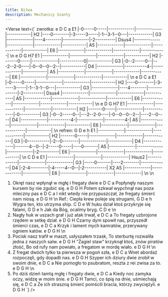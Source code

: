 ```yaml
---
title: Bitwa
description: Mechanicy Szanty
---
```



<Verse
  text={`
zwrotka:
            e             D             C             a
E1    |-0-----0-----|-------------|-------------|------------|
H2    |----0--------|-3-----3-----|-1--3-1--0---|------------|
G3    |-------------|----4--------|-------------|-2----------|
Dsus4 |-------------|-------------|-------------|------------|
A5    |-------------|-------------|-------------|------------|
E6    |-------------|-------------|-------------|------------|
\n
           e               D           G          H7
E1 |-------------|-------------|-------------|------------|
H2 |-------0-----|-------------|------------0|------------|
G3 |-0--2-----0--|---2--2-0----|-0--0--0--2--|------------|
D4 |-------------|-----------4-|-------------|------------|
A5 |-------------|-------------|-------------|------------|
E6 |-------------|-------------|-------------|------------|
\n
            e             D             C             a
E1    |-0-----0-----|-------------|-------------|------------|
H2    |----0--------|-3-----3-----|-1--3-1--0---|------------|
G3    |-------------|----4--------|-------------|-2----------|
Dsus4 |-------------|-------------|-------------|------------|
A5    |-------------|-------------|-------------|------------|
E6    |-------------|-------------|-------------|------------|
\n
         e               D           G          H7
E1 |-------------|-------------|-------------|------------|
H2 |-------0-----|-------------|-------------|-0----------|
G3 |-0--2-----0--|---2--2-0----|-0--0--0--2--|----2--0----|
D4 |-------------|-----------4-|-------------|----------4-|
A5 |-------------|-------------|-------------|------------|
E6 |-------------|-------------|-------------|------------|
\n
refren:
         G             D             e             h
E1 |-------------|-------------|-------------|------------|
H2 |-------0-----|-------------|-------------|------------|
G3 |-0-----------|-2--0--------|-------------|------------|
D4 |-------------|-------4--0--|-2-----0-----|----0-------|
A5 |-------------|-------------|-------------|-2----------|
E6 |-------------|-------------|-------------|------------|
\n
            C             D             e
E1    |-------------|-------------|-------------|
Hsus2 |-------------|-------------|-------------|
G3    |-----0-------|----2--------|-------------|
D4    |-2-4---------|-4-----4--0--|-2-----------|    X2
A5    |-------------|-------------|-------------|
E6    |-------------|-------------|-------------|
\n
\n
1. Okręt nasz wpłynął w mgłę i fregaty dwie                 e D C a
Popłynęły naszym kursem by nie zgubić się.                  e D G H
Potem szkwał wypchnął nas poza mleczny pas                  e D C a
I nikt wtedy nie przypuszczał, że fregaty śmierć nam niosą. e D G H
\n
Ref.: Ciepła krew poleje się strugami,   G D e h
Wygra ten, kto utrzyma ship.             C D e
W huku dział ktoś przykryje się falami,  G D e h
Jak da Bóg, ocalimy bryg.                C D e
\n
2. Nagły huk w uszach grał i już atak trwał, e D C a
To fregaty uzbrojone rzędem w setkę dział. e D G H
Czarny dym spowił nas, przyszedł śmierci czas, e D C a
Krzyk i lament mych kamratów, przerywany ogniem katów. e D G H
\n
3. Pocisk nasz trafił w maszt, usłyszałem trzask,
To sterburtę rozwaliła jedna z naszych salw. e D G H
"Żagiel staw" krzyknął ktoś, znów piratów złość,
Bo od rufy nam powiało, a fregatom w mordę wiało. e D G H
\n
4. Z fregat dwóch tylko ta pierwsza w pogoń szła, e D C a
Wnet abordaż rozpoczęli, gdy dopadli nas. e D G H
Szyper ich dziury dwie zrobił w swoim dnie, e D C a
Nie pomogło to psubratom, reszta z rei zwisa za to. e D G H
\n
5. Po dziś dzień tamtą mgłę i fregaty dwie, e D C a
Kiedy noc zamyka oczy, widzę w moim śnie. e D G H
Tamci, co śpią na dnie, uśmiechają się, e D C a
Że ich straszną śmierć pomścili bracia, którzy zwyciężyli. e D G H
`}
/>

